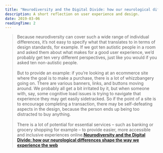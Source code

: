 ```yaml
---
title: "Neurodiversity and the Digital Divide: how our neurological differences shape the way we experience the web"
description: A short reflection on user experience and design.
date: 2019-03-06
readingTime: 2
---
```


>Because neurodiversity can cover such a wide range of individual differences, it’s not easy to specify what that translates to in terms of design standards, for example. If we got ten autistic people in a room and asked them about what makes for a good user experience, we’d probably get ten very different perspectives, just like you would if you asked ten non-autistic people.
<br /><br />
But to provide an example: if you’re looking at an ecommerce site where the goal is to make a purchase, there is a lot of whizzbangery going on. There are various banners, links, and buttons moving around. We probably all get a bit irritated by it, but when someone with, say, some cognitive load issues is trying to navigate that experience they may get easily sidetracked. So if the point of a site is to encourage completing a transaction, there may be self-defeating aspects in the design, because the person ends up being too distracted to buy anything.<br /><br />
There is a lot of potential for essential services – such as banking or grocery shopping for example – to provide easier, more accessible and inclusive experiences online.**<a href="https://today.design/essays/neurodiversity-and-the-digital-divide">Neurodiversity and the Digital Divide: how our neurological differences shape the way we experience the web</a>**